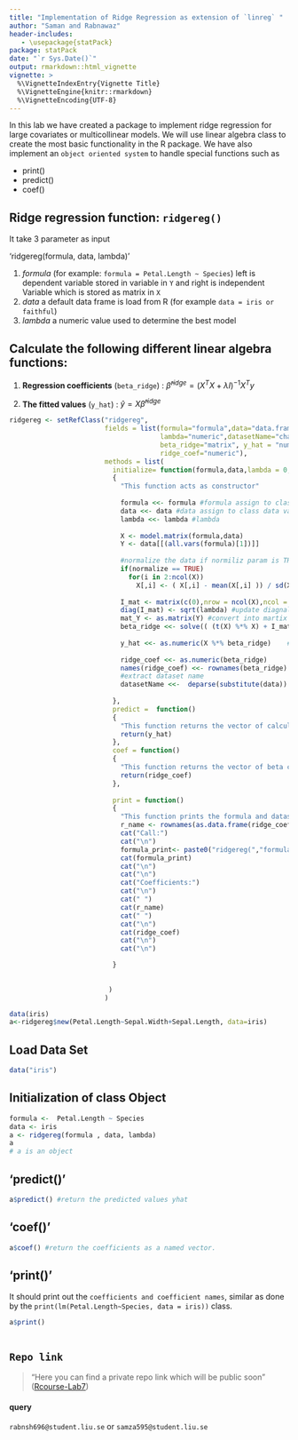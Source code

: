 ```yaml
---
title: "Implementation of Ridge Regression as extension of `linreg` "
author: "Saman and Rabnawaz"
header-includes:
   - \usepackage{statPack}
package: statPack
date: "`r Sys.Date()`"
output: rmarkdown::html_vignette
vignette: >
  %\VignetteIndexEntry{Vignette Title}
  %\VignetteEngine{knitr::rmarkdown}
  %\VignetteEncoding{UTF-8}
---
```


In this lab we have created a package to implement ridge regression for large covariates or multicollinear models. We will use linear algebra class to create the most basic functionality in the R package. We have also implement an `object oriented system` to handle special functions such as

- print() 
- predict()
- coef() 


## Ridge regression function: `ridgereg()`

It take 3 parameter as input 

'ridgereg(formula, data, lambda)' 

1. *formula* (for example: `formula = Petal.Length ~ Species`)
  left is dependent variable stored in variable in `Y` and right is independent Variable which is stored as matrix in `X`
2. *data* a default data frame is load from R (for example `data = iris or faithful`)
3. *lambda* a numeric value used to determine the best model

## Calculate the following different linear algebra functions:

1. **Regression coefficients** (`beta_ridge`) : $\hat{\beta}^{ridge}= (X^TX + {\lambda}I)^{-1}X^Ty$

2. **The fitted values** (`y_hat`) : $\hat{y}= X\hat{\beta}^{ridge}$



```r

ridgereg <- setRefClass("ridgereg", 
                        fields = list(formula="formula",data="data.frame",
                                      lambda="numeric",datasetName="character", 
                                      beta_ridge="matrix", y_hat = "numeric",
                                      ridge_coef="numeric"),
                        methods = list(
                          initialize= function(formula,data,lambda = 0, normalize = FALSE)
                          {
                            "This function acts as constructor"
                            
                            formula <<- formula #formula assign to class formula variable
                            data <<- data #data assign to class data variable
                            lambda <<- lambda #lambda 
                            
                            X <- model.matrix(formula,data)
                            Y <- data[[(all.vars(formula)[1])]]
                            
                            #normalize the data if normiliz param is TRUE
                            if(normalize == TRUE)
                              for(i in 2:ncol(X))
                                X[,i] <- ( X[,i] - mean(X[,i] )) / sd(X[,i] )
                      
                            I_mat <- matrix(c(0),nrow = ncol(X),ncol = ncol(X)) #create a identity Matrix
                            diag(I_mat) <- sqrt(lambda) #update diagnal of lambda matrix of I_mat
                            mat_Y <- as.matrix(Y) #convert into martix
                            beta_ridge <<- solve(( (t(X) %*% X) + I_mat)) %*% (t(X) %*% mat_Y ) #calculate beta Ridge
      
                            y_hat <<- as.numeric(X %*% beta_ridge)    #y_hat calculate
                            
                            ridge_coef <<- as.numeric(beta_ridge)
                            names(ridge_coef) <<- rownames(beta_ridge)
                            #extract dataset name 
                            datasetName <<-  deparse(substitute(data))  
    
                          },
                          predict =  function()
                          {
                            "This function returns the vector of calculated fitted values"
                            return(y_hat)
                          },
                          coef = function()
                          {
                            "This function returns the vector of beta coefficients  "
                            return(ridge_coef)
                          },
                          
                          print = function()
                          {
                            "This function prints the formula and dataset name as well as the calculated coefficients"
                            r_name <- rownames(as.data.frame(ridge_coef))
                            cat("Call:")
                            cat("\n")
                            formula_print<- paste0("ridgereg(","formula = ",formula[2]," ",formula[1]," ",formula[3],", ","data = ",datasetName,")",sep="")
                            cat(formula_print)
                            cat("\n")
                            cat("\n")
                            cat("Coefficients:")
                            cat("\n")
                            cat(" ")
                            cat(r_name)
                            cat(" ")
                            cat("\n")
                            cat(ridge_coef)
                            cat("\n")
                            cat("\n")

                          }
                          
                          
                         )
                        ) 

data(iris)                        
a<-ridgereg$new(Petal.Length~Sepal.Width+Sepal.Length, data=iris)

```

## Load Data Set
```r
data("iris")
```


## Initialization of class Object
```r
formula <-  Petal.Length ~ Species
data <- iris
a <- ridgereg(formula , data, lambda)
a
# a is an object 
```


## 'predict()'

```r
a$predict() #return the predicted values yhat
```


## 'coef()'

```r
a$coef() #return the coefficients as a named vector.
```

## 'print()'
It should print out the `coefficients and coefficient names`, similar as done by the `print(lm(Petal.Length~Species, data = iris))` class.

```r
a$print()
```

```r


```









## `Repo link`

> "Here you can find a private repo link which will be public soon"
([Rcourse-Lab7](https://github.com/rjkhan/RCourse-lab7))

#### query
`rabnsh696@student.liu.se` or `samza595@student.liu.se` 
